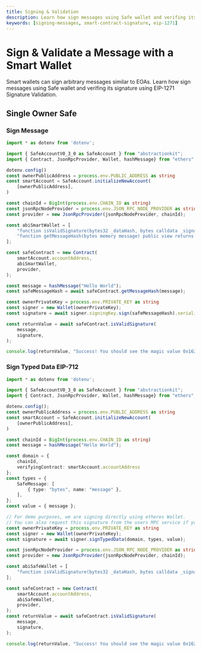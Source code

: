 ```yaml
---
title: Signing & Validation
description: Learn how sign messages using Safe wallet and verifing its signature using EIP-1271 Signature Validation 
keywords: [signing-messages, smart-contract-signature, eip-1271]
---
```


# Sign & Validate a Message with a Smart Wallet 

Smart wallets can sign arbitrary messages similar to EOAs. Learn how sign messages using Safe wallet and verifing its signature using EIP-1271 Signature Validation.

## Single Owner Safe

### Sign Message 

```ts title="Signing"
import * as dotenv from 'dotenv';

import { SafeAccountV0_3_0 as SafeAccount } from "abstractionkit"; 
import { Contract, JsonRpcProvider, Wallet, hashMessage} from "ethers"; // v6

dotenv.config()
const ownerPublicAddress = process.env.PUBLIC_ADDRESS as string
const smartAccount = SafeAccount.initializeNewAccount(
    [ownerPublicAddress],
)

const chainId = BigInt(process.env.CHAIN_ID as string)
const jsonRpcNodeProvider = process.env.JSON_RPC_NODE_PROVIDER as string
const provider = new JsonRpcProvider(jsonRpcNodeProvider, chainId);

const abiSmartWallet = [
    "function isValidSignature(bytes32 _dataHash, bytes calldata _signature) external view returns (bytes4)",
    "function getMessageHash(bytes memory message) public view returns (bytes32)"
];

const safeContract = new Contract(
    smartAccount.accountAddress,
    abiSmartWallet,
    provider,
);

const message = hashMessage("Hello World");
const safeMessageHash = await safeContract.getMessageHash(message);

const ownerPrivateKey = process.env.PRIVATE_KEY as string
const signer = new Wallet(ownerPrivateKey);
const signature = await signer.signingKey.sign(safeMessageHash).serialized;
```

```ts title="Verifying the Signature"
const returnValue = await safeContract.isValidSignature(
    message,
    signature,
);

console.log(returnValue, "Success! You should see the magic value 0x1626ba7e");
```

### Sign Typed Data EIP-712

```ts title="Signing a Message"
import * as dotenv from 'dotenv';

import { SafeAccountV0_3_0 as SafeAccount } from "abstractionkit";
import { Contract, JsonRpcProvider, Wallet, hashMessage} from "ethers"; // v6

dotenv.config();
const ownerPublicAddress = process.env.PUBLIC_ADDRESS as string
const smartAccount = SafeAccount.initializeNewAccount(
    [ownerPublicAddress],
)

const chainId = BigInt(process.env.CHAIN_ID as string)
const message = hashMessage("Hello World");

const domain = {
    chainId,
    verifyingContract: smartAccount.accountAddress
};
const types = {
    SafeMessage: [
        { type: "bytes", name: "message" },
    ],
};
const value = { message };

// For demo purposes, we are signing directly using etheres Wallet. 
// You can also request this signature from the users MPC service if you are using one  
const ownerPrivateKey = process.env.PRIVATE_KEY as string
const signer = new Wallet(ownerPrivateKey);
const signature = await signer.signTypedData(domain, types, value);
```

```ts title="Verifying the Signature"
const jsonRpcNodeProvider = process.env.JSON_RPC_NODE_PROVIDER as string
const provider = new JsonRpcProvider(jsonRpcNodeProvider, chainId);

const abiSafeWallet = [
    "function isValidSignature(bytes32 _dataHash, bytes calldata _signature) external view returns (bytes4)",
];

const safeContract = new Contract(
    smartAccount.accountAddress,
    abiSafeWallet,
    provider,
);
const returnValue = await safeContract.isValidSignature(
    message,
    signature,
);

console.log(returnValue, "Success! You should see the magic value 0x1626ba7e");
```
